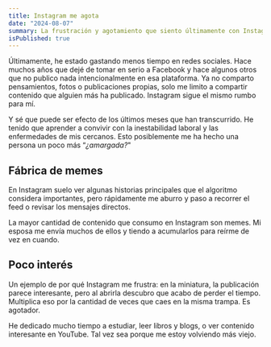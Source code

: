 ```yaml
---
title: Instagram me agota
date: "2024-08-07"
summary: La frustración y agotamiento que siento últimamente con Instagram
isPublished: true
---
```


Últimamente, he estado gastando menos tiempo en redes sociales. Hace muchos años que dejé de tomar en serio a Facebook y hace algunos otros que no publico nada intencionalmente en esa plataforma. Ya no comparto pensamientos, fotos o publicaciones propias, solo me limito a compartir contenido que alguien más ha publicado. Instagram sigue el mismo rumbo para mí.

Y sé que puede ser efecto de los últimos meses que han transcurrido. He tenido que aprender a convivir con la inestabilidad laboral y las enfermedades de mis cercanos. Esto posiblemente me ha hecho una persona un poco más “*¿amargada?*"

## Fábrica de memes
En Instagram suelo ver algunas historias principales que el algoritmo considera importantes, pero rápidamente me aburro y paso a recorrer el feed o revisar los mensajes directos.

La mayor cantidad de contenido que consumo en Instagram son memes. Mi esposa me envía muchos de ellos y tiendo a acumularlos para reírme de vez en cuando.

## Poco interés
Un ejemplo de por qué Instagram me frustra: en la miniatura, la publicación parece interesante, pero al abrirla descubro que acabo de perder el tiempo. Multiplica eso por la cantidad de veces que caes en la misma trampa. Es agotador.

He dedicado mucho tiempo a estudiar, leer libros y blogs, o ver contenido interesante en YouTube. Tal vez sea porque me estoy volviendo más viejo.